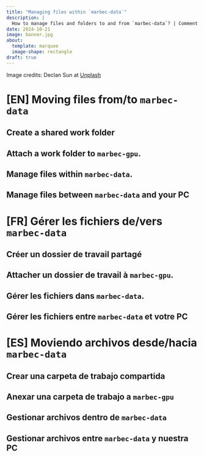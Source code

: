 ```yaml
---
title: "Managing files within `marbec-data`"
description: |
  How to manage files and folders to and from `marbec-data`? | Comment gérer les fichiers et les dossiers de et vers `marbec-data` ? | ¿Cómo gestionar archivos y carpetas dese y hacia `marbec-data`?
date: 2024-10-21
image: banner.jpg
about: 
  template: marquee
  image-shape: rectangle
draft: true
---
```


Image credits: Declan Sun at [Unplash](https://unsplash.com/photos/a-shelf-filled-with-lots-of-white-boxes-8byGIDpCU1w?utm_content=creditShareLink&utm_medium=referral&utm_source=unsplash)

# [EN] Moving files from/to `marbec-data`

## Create a shared work folder

## Attach a work folder to `marbec-gpu`.

## Manage files within `marbec-data`.

## Manage files between `marbec-data` and your PC


# [FR] Gérer les fichiers de/vers `marbec-data`

## Créer un dossier de travail partagé

## Attacher un dossier de travail à `marbec-gpu`.

## Gérer les fichiers dans `marbec-data`.

## Gérer les fichiers entre `marbec-data` et votre PC


# [ES] Moviendo archivos desde/hacia `marbec-data`

## Crear una carpeta de trabajo compartida

## Anexar una carpeta de trabajo a `marbec-gpu`

## Gestionar archivos dentro de `marbec-data`

## Gestionar archivos entre `marbec-data` y nuestra PC

